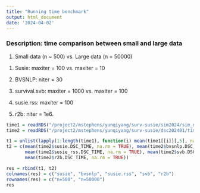 ```yaml
---
title: "Running time benchmark"
output: html_document
date: '2024-04-02'
---
```


### Description: time comparison between small and large data

1. Small data (n ~ 500) vs. Large data (n = 50000)

(1) Susie: maxiter = 100 vs. maxiter = 10

(2) BVSNLP: niter = 30

(3) survival.svb: maxiter = 1000 vs. maxiter = 100

(4) susie.rss: maxiter = 100

(5) r2b: niter = 1e6. 

```r
time1 = readRDS("/project2/mstephens/yunqiyang/surv-susie/sim2024/sim_niter10/time_comparison.rds")
time2 = readRDS("/project2/mstephens/yunqiyang/surv-susie/dsc202401/time.rds")
```

```r
t1 = unlist(lapply(1:length(time1), function(i) mean(time1[[i]][,5], na.rm = TRUE)))
t2 = c(mean(time2$susie.DSC_TIME, na.rm = TRUE), mean(time2$bvsnlp.DSC_TIME, na.rm = TRUE),
       mean(time2$susie_rss.DSC_TIME, na.rm = TRUE), mean(time2$svb.DSC_TIME, na.rm = TRUE),
       mean(time2$r2b.DSC_TIME, na.rm = TRUE))
```

```r
res = rbind(t1, t2)
colnames(res) = c("susie", "bvsnlp", "susie.rss", "svb", "r2b")
rownames(res) = c("n=500", "n=50000")
res
```

